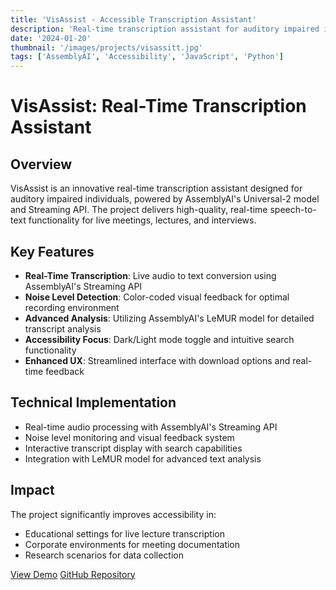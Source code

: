 ```yaml
---
title: 'VisAssist - Accessible Transcription Assistant'
description: 'Real-time transcription assistant for auditory impaired individuals using AssemblyAI'
date: '2024-01-20'
thumbnail: '/images/projects/visassitt.jpg'
tags: ['AssemblyAI', 'Accessibility', 'JavaScript', 'Python']
---
```


# VisAssist: Real-Time Transcription Assistant

## Overview
VisAssist is an innovative real-time transcription assistant designed for auditory impaired individuals, powered by AssemblyAI's Universal-2 model and Streaming API. The project delivers high-quality, real-time speech-to-text functionality for live meetings, lectures, and interviews.

## Key Features
- **Real-Time Transcription**: Live audio to text conversion using AssemblyAI's Streaming API
- **Noise Level Detection**: Color-coded visual feedback for optimal recording environment
- **Advanced Analysis**: Utilizing AssemblyAI's LeMUR model for detailed transcript analysis
- **Accessibility Focus**: Dark/Light mode toggle and intuitive search functionality
- **Enhanced UX**: Streamlined interface with download options and real-time feedback

## Technical Implementation
- Real-time audio processing with AssemblyAI's Streaming API
- Noise level monitoring and visual feedback system
- Interactive transcript display with search capabilities
- Integration with LeMUR model for advanced text analysis

## Impact
The project significantly improves accessibility in:
- Educational settings for live lecture transcription
- Corporate environments for meeting documentation
- Research scenarios for data collection

[View Demo](https://go.screenpal.com/watch/visassist-demo)
[GitHub Repository](https://github.com/CosmasMandikonza/VisAssist/tree/main)